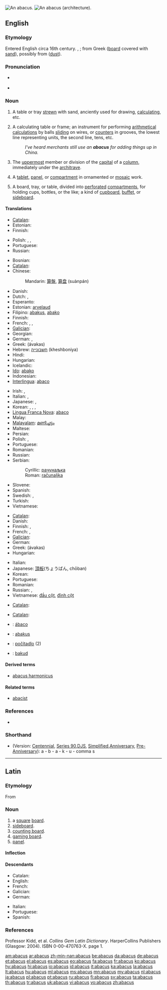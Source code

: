 {{wikisource1911Enc|Abacus}}
[[Image:Boulier1.JPG|thumb|An abacus.]]
[[Image:Abacus - architecture (PSF).png|thumb|An abacus (architecture).]]
==English==

===Etymology===
Entered English circa 16th century. {{etyl|la}} {{term|abacus|lang=la}}, {{term|abax|lang=la}}; from Greek {{term|sc=polytonic|ἄβαξ|tr='a`bax}} ([[board]] covered with [[sand]]), possibly from {{etyl|he}} {{term|sc=Hebr|אבק|tr=āvāq}} ([[dust]]).

===Pronunciation===
* {{a|RP}} {{IPA|/ˈæbəkəs/}}
* {{audio|en-us-abacus.ogg|Audio (US)}}

===Noun===
{{en-noun|pl=abacuses|pl2=abaci}} {{i|considered pedantic}}

# {{obsolete}} A table or tray [[strewn]] with sand, anciently used for drawing, [[calculating]], etc.
# A calculating table or frame; an instrument for performing [[arithmetical]] [[calculations]] by balls [[sliding]] on wires, or [[counters]] in grooves, the lowest line representing units, the second line, tens, etc.
#: ''I've heard merchants still use an '''abacus''' for adding things up in China.''
# {{architecture}} The [[uppermost]] member or division of the [[capital]] of a [[column]], immediately under the [[architrave]].
# {{archaic}} A [[tablet]], [[panel]], or [[compartment]] in ornamented or [[mosaic]] work.
# A board, tray, or table, divided into [[perforated]] [[compartments]], for holding cups, bottles, or the like; a kind of [[cupboard]], [[buffet]], or [[sideboard]].

====Translations====
{{trans-top|obsolete: tray of sand for calculating}}
* [[Catalan]]: {{t+|ca|àbac|m}}
* Estonian: {{t+|et|abakus}}
* Finnish: {{t+|fi|abakus}}
{{trans-mid}}
* Polish: {{t+|pl|abakus|m}}, {{t-|pl|abak|m}}, {{t-|pl|liczydło|n}}
* Portuguese: {{t+|pt|ábaco|m}}
* Russian: {{t+|ru|абак|m|tr=abák}}
{{trans-bottom}}

{{trans-top|calculating frame}}
* Bosnian: {{t-|bs|računaljka|f}}
* [[Catalan]]: {{t+|ca|àbac|m}}
* Chinese:
*: Mandarin: [[算盤]], [[算盘]] (suànpán)
* Danish: {{t+|da|kugleramme}}
* Dutch: {{t+|nl|telraam|n}}, {{t+|nl|abacus|m}}
* Esperanto: {{t+|eo|abako|xs=Esperanto}}
* Estonian: [[arvelaud]]
* Filipino: [[abakus]], [[abako]]
* Finnish: {{t-|fi|helmitaulu}}
* French: {{t+|fr|abaque|m}}, {{t+|fr|boulier|m}}, {{t-|fr|boulier compteur|m}}
* [[Galician]]: {{t+|gl|ábaco|m|xs=Galician}}
* Georgian: {{t+|ka|საანგარიშო|sc=Geor|xs=Georgian}}
* German: {{t+|de|Abakus|m}}, {{t-|de|Rechenbrett|n}}
* Greek: {{t+|el|άβακας|m}} (ávakas)
* Hebrew: [[חשבונייה]] (kheshboniya) {{f}}
* Hindi: {{t-|hi|गिनतारा|m|xs=Hindi}}
* Hungarian: {{t+|hu|abakusz}}
* Icelandic: {{t|is|talnagrind|f|s}}
* [[Ido]]: [[abako]]
* Indonesian: {{t-|id|sempoa|xs=Indonesian}}
* [[Interlingua]]: [[abaco#Interlingua|abaco]]
{{trans-mid}}
* Irish: {{t-|ga|abacas|m|xs=Irish}}, {{t|ga|fráma comhairimh|m|xs=Irish}}
* Italian: {{t+|it|abaco|m}},  {{t+|it|pallottoliere|m}}
* Japanese: {{t+|ja|算盤}}, {{t+|ja|そろばん|tr=soroban}}
* Korean: {{t|ko|수판|tr=數板, supan}},  {{t|ko|산판|tr=算板, sanpan}},  {{t|ko|셈판|tr=셈板, sempan}},  {{t|ko|주판|tr=籌板, 珠板, jupan}}
* [[Lingua Franca Nova]]: [[abaco#Lingua Franca Nova|abaco]]
* Malay: {{t+|ms|sempoa|xs=Malay}}
* [[Malayalam]]: [[മണിച്ചട്ടം]]
* Maltese: {{t-|mt|abaku|m|xs=Maltese}}
* Persian: {{t+|fa|چرتکه|tr=chortkeh|xs=Persian}}
* Polish: {{t-|pl|liczydło|n}}, {{t+|pl|abakus|m}}
* Portuguese: {{t+|pt|ábaco|m}}
* Romanian: {{t+|ro|abac|n}}
* Russian: {{t|ru|счёты|mpl|tr=sčóty}}
* Serbian:
*: Cyrillic: [[рачунаљка]] {{f}}
*: Roman: [[računaljka]] {{f}}
* Slovene: {{t+|sl|abak|m}}
* Spanish: {{t+|es|ábaco|m}}
* Swedish: {{t+|sv|kulram|c}}, {{t+|sv|abakus}}
* Turkish: {{t+|tr|abaküs}}
* Vietnamese: {{t+|vi|bàn tính|xs=Vietnamese}}
{{trans-bottom}}

{{trans-top|uppermost member of the capital of a column}}
* [[Catalan]]: {{t+|ca|àbac|m}}
* Danish: {{t+|da|abacus}}
* Finnish: {{t-|fi|katelaatta}}, {{t+|fi|abakus}}
* French: {{t+|fr|abaque|f}}, {{t+|fr|tailloir|m}}
* [[Galician]]: {{t+|gl|ábaco|m|xs=Galician}}
* German: {{t-|de|Kapitelldeckplatte|f}}
* Greek: {{t+|el|άβακας|m}} (ávakas)
* Hungarian: {{t+|hu|abakusz}}
{{trans-mid}}
* Italian: {{t+|it|abaco|m}}
* Japanese: [[頂板]](ちょうばん, chōban)
* Korean: {{t|ko|정판|tr=頂板, jeongpan}}
* Portuguese: {{t+|pt|ábaco|m}}
* Romanian: {{t+|ro|abacă|f}}
* Russian: {{t+|ru|абак|m|tr=abák}}, {{t+|ru|абака|f|tr=abáka}}
* Vietnamese: [[đầu cột]], [[đỉnh cột]]
{{trans-bottom}}

{{trans-top|archaic: tablet/panel/compartment in ornamented mosaic work}}
* [[Catalan]]: {{t+|ca|àbac|m}}
{{trans-mid}}
{{trans-bottom}}

{{trans-top|board for holding cups, etc}}
* [[Catalan]]: {{t+|ca|àbac|m}}
{{trans-mid}}
{{trans-bottom}}

{{checktrans-top}}
* {{ttbc|Galician|[[Galician]]}}: [[ábaco]]
* {{ttbc|Indonesian}}: [[abakus]]
* {{ttbc|Slovak}}: [[počítadlo]] {{n}} (2)
{{trans-mid}}
* {{ttbc|Volapük|[[Volapük]]}}: [[bakud]]
{{trans-bottom}}

====Derived terms====
* [[abacus harmonicus]]

====Related terms====
* [[abacist]]

===References===
* {{R:Webster 1913}}

===Shorthand===
* (Version: [[w:Gregg Shorthand#Centennial Gregg Shorthand|Centennial]], [[w:Gregg _Shorthand#Series 90 Gregg Shorthand|Series 90]],[[w:Gregg Shorthand#Diamond Jubilee Gregg Shorthand|DJS]], [[w:Gregg Shorthand#Simplified Gregg Shorthand|Simplified]],[[w:Gregg Shorthand#Anniversary Gregg Shorthand|Anniversary]], [[w:Gregg Shorthand#Pre-Anniversary Gregg Shorthand|Pre-Anniversary]]): a - b - a - k - u - comma s

----

==Latin==

===Etymology===
From {{etyl|grc|la}} {{term|sc=polytonic|ἄβαξ|tr=abax||board}}

===Noun===
{{la-noun|abacus|abaci|abacī|m|second}}

# a [[square]] [[board]].
# [[sideboard]].
# [[counting board]].
# [[gaming board]].
# [[panel]].

====Inflection====
{{ladecl2}}
{{la-decl-2nd|abac}}

====Descendants====
{{top2}}
* Catalan: {{l|ca|àbac}}
* English: {{l|en|abacus}}
* French: {{l|fr|abaque}}
* Galician: {{l|gl|ábaco}}
* German: {{l|ge|Abakus}}
{{mid2}}
* Italian: {{l|it|abaco}}
* Portuguese: {{l|pt|ábaco}}
* Spanish: {{l|es|ábaco}}
{{bottom}}

===References===
Professor Kidd, et al. ''Collins Gem Latin Dictionary''. HarperCollins Publishers (Glasgow: 2004). ISBN 0-00-470763-X. page 1.

[[am:abacus]]
[[ar:abacus]]
[[zh-min-nan:abacus]]
[[be:abacus]]
[[da:abacus]]
[[de:abacus]]
[[et:abacus]]
[[el:abacus]]
[[es:abacus]]
[[eo:abacus]]
[[fa:abacus]]
[[fr:abacus]]
[[ko:abacus]]
[[hy:abacus]]
[[hi:abacus]]
[[io:abacus]]
[[id:abacus]]
[[it:abacus]]
[[ka:abacus]]
[[la:abacus]]
[[lt:abacus]]
[[hu:abacus]]
[[ml:abacus]]
[[ms:abacus]]
[[mn:abacus]]
[[my:abacus]]
[[nl:abacus]]
[[ja:abacus]]
[[pl:abacus]]
[[pt:abacus]]
[[ru:abacus]]
[[fi:abacus]]
[[sv:abacus]]
[[ta:abacus]]
[[th:abacus]]
[[tr:abacus]]
[[uk:abacus]]
[[vi:abacus]]
[[vo:abacus]]
[[zh:abacus]]